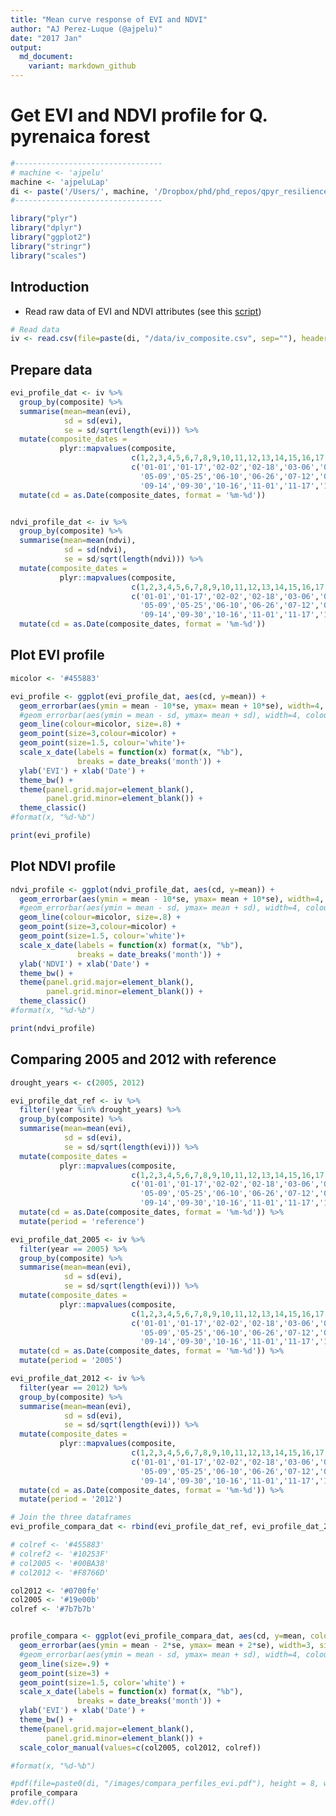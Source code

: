 ```yaml
---
title: "Mean curve response of EVI and NDVI"
author: "AJ Perez-Luque (@ajpelu)"
date: "2017 Jan"
output:  
  md_document:
    variant: markdown_github
---
```

# Get EVI and NDVI profile for Q. pyrenaica forest 

```r
#---------------------------------
# machine <- 'ajpelu'
machine <- 'ajpeluLap'
di <- paste('/Users/', machine, '/Dropbox/phd/phd_repos/qpyr_resilience', sep='')
#---------------------------------
```

```r
library("plyr")
library("dplyr")
library("ggplot2")
library("stringr")
library("scales")
```

## Introduction 

* Read raw data of EVI and NDVI attributes (see this [script](/analysis/prepare_evi_data.md)) 

```r
# Read data
iv <- read.csv(file=paste(di, "/data/iv_composite.csv", sep=""), header = TRUE, sep = ',')
```


## Prepare data 

```r
evi_profile_dat <- iv %>% 
  group_by(composite) %>% 
  summarise(mean=mean(evi),
            sd = sd(evi),
            se = sd/sqrt(length(evi))) %>% 
  mutate(composite_dates = 
           plyr::mapvalues(composite,
                           c(1,2,3,4,5,6,7,8,9,10,11,12,13,14,15,16,17,18,19,20,21,22,23),
                           c('01-01','01-17','02-02','02-18','03-06','03-22','04-07','04-23',
                             '05-09','05-25','06-10','06-26','07-12','07-28','08-13','08-29',
                             '09-14','09-30','10-16','11-01','11-17','12-03','12-19'))) %>%
  mutate(cd = as.Date(composite_dates, format = '%m-%d'))


ndvi_profile_dat <- iv %>% 
  group_by(composite) %>% 
  summarise(mean=mean(ndvi),
            sd = sd(ndvi),
            se = sd/sqrt(length(ndvi))) %>% 
  mutate(composite_dates = 
           plyr::mapvalues(composite,
                           c(1,2,3,4,5,6,7,8,9,10,11,12,13,14,15,16,17,18,19,20,21,22,23),
                           c('01-01','01-17','02-02','02-18','03-06','03-22','04-07','04-23',
                             '05-09','05-25','06-10','06-26','07-12','07-28','08-13','08-29',
                             '09-14','09-30','10-16','11-01','11-17','12-03','12-19'))) %>%
  mutate(cd = as.Date(composite_dates, format = '%m-%d'))


```

## Plot EVI profile 

```r
micolor <- '#455883'

evi_profile <- ggplot(evi_profile_dat, aes(cd, y=mean)) + 
  geom_errorbar(aes(ymin = mean - 10*se, ymax= mean + 10*se), width=4, colour=micolor, size=.8) + 
  #geom_errorbar(aes(ymin = mean - sd, ymax= mean + sd), width=4, colour='black') +
  geom_line(colour=micolor, size=.8) + 
  geom_point(size=3,colour=micolor) +
  geom_point(size=1.5, colour='white')+
  scale_x_date(labels = function(x) format(x, "%b"),
               breaks = date_breaks('month')) + 
  ylab('EVI') + xlab('Date') + 
  theme_bw() +
  theme(panel.grid.major=element_blank(),
        panel.grid.minor=element_blank()) +
  theme_classic()
#format(x, "%d-%b") 

print(evi_profile)
```  

## Plot NDVI profile 

```r
ndvi_profile <- ggplot(ndvi_profile_dat, aes(cd, y=mean)) + 
  geom_errorbar(aes(ymin = mean - 10*se, ymax= mean + 10*se), width=4, colour=micolor, size=.8) + 
  #geom_errorbar(aes(ymin = mean - sd, ymax= mean + sd), width=4, colour='black') +
  geom_line(colour=micolor, size=.8) + 
  geom_point(size=3,colour=micolor) +
  geom_point(size=1.5, colour='white')+
  scale_x_date(labels = function(x) format(x, "%b"),
               breaks = date_breaks('month')) + 
  ylab('NDVI') + xlab('Date') + 
  theme_bw() +
  theme(panel.grid.major=element_blank(),
        panel.grid.minor=element_blank()) +
  theme_classic()
#format(x, "%d-%b") 

print(ndvi_profile)
```  

## Comparing 2005 and 2012 with reference  

```r
drought_years <- c(2005, 2012)

evi_profile_dat_ref <- iv %>% 
  filter(!year %in% drought_years) %>% 
  group_by(composite) %>% 
  summarise(mean=mean(evi),
            sd = sd(evi),
            se = sd/sqrt(length(evi))) %>% 
  mutate(composite_dates = 
           plyr::mapvalues(composite,
                           c(1,2,3,4,5,6,7,8,9,10,11,12,13,14,15,16,17,18,19,20,21,22,23),
                           c('01-01','01-17','02-02','02-18','03-06','03-22','04-07','04-23',
                             '05-09','05-25','06-10','06-26','07-12','07-28','08-13','08-29',
                             '09-14','09-30','10-16','11-01','11-17','12-03','12-19'))) %>%
  mutate(cd = as.Date(composite_dates, format = '%m-%d')) %>% 
  mutate(period = 'reference')

evi_profile_dat_2005 <- iv %>% 
  filter(year == 2005) %>% 
  group_by(composite) %>% 
  summarise(mean=mean(evi),
            sd = sd(evi),
            se = sd/sqrt(length(evi))) %>% 
  mutate(composite_dates = 
           plyr::mapvalues(composite,
                           c(1,2,3,4,5,6,7,8,9,10,11,12,13,14,15,16,17,18,19,20,21,22,23),
                           c('01-01','01-17','02-02','02-18','03-06','03-22','04-07','04-23',
                             '05-09','05-25','06-10','06-26','07-12','07-28','08-13','08-29',
                             '09-14','09-30','10-16','11-01','11-17','12-03','12-19'))) %>%
  mutate(cd = as.Date(composite_dates, format = '%m-%d')) %>% 
  mutate(period = '2005')

evi_profile_dat_2012 <- iv %>% 
  filter(year == 2012) %>% 
  group_by(composite) %>% 
  summarise(mean=mean(evi),
            sd = sd(evi),
            se = sd/sqrt(length(evi))) %>% 
  mutate(composite_dates = 
           plyr::mapvalues(composite,
                           c(1,2,3,4,5,6,7,8,9,10,11,12,13,14,15,16,17,18,19,20,21,22,23),
                           c('01-01','01-17','02-02','02-18','03-06','03-22','04-07','04-23',
                             '05-09','05-25','06-10','06-26','07-12','07-28','08-13','08-29',
                             '09-14','09-30','10-16','11-01','11-17','12-03','12-19'))) %>%
  mutate(cd = as.Date(composite_dates, format = '%m-%d')) %>% 
  mutate(period = '2012')

# Join the three dataframes
evi_profile_compara_dat <- rbind(evi_profile_dat_ref, evi_profile_dat_2005, evi_profile_dat_2012)
```

```r
# colref <- '#455883'
# colref2 <- '#10253F'
# col2005 <- '#00BA38'
# col2012 <- '#F8766D'

col2012 <- '#0700fe'
col2005 <- '#19e00b'
colref <- '#7b7b7b'


profile_compara <- ggplot(evi_profile_compara_dat, aes(cd, y=mean, color=period)) + 
  geom_errorbar(aes(ymin = mean - 2*se, ymax= mean + 2*se), width=3, size=.5) + 
  #geom_errorbar(aes(ymin = mean - sd, ymax= mean + sd), width=4, colour='black') + 
  geom_line(size=.9) + 
  geom_point(size=3) +
  geom_point(size=1.5, color='white') +
  scale_x_date(labels = function(x) format(x, "%b"),
               breaks = date_breaks('month')) + 
  ylab('EVI') + xlab('Date') + 
  theme_bw() +
  theme(panel.grid.major=element_blank(),
        panel.grid.minor=element_blank()) +
  scale_color_manual(values=c(col2005, col2012, colref))

#format(x, "%d-%b") 

#pdf(file=paste0(di, "/images/compara_perfiles_evi.pdf"), height = 8, width = 12)
profile_compara
#dev.off()
```  
